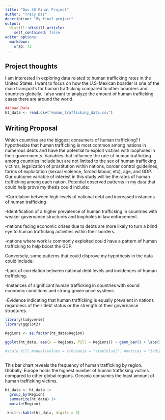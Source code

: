```yaml
---
title: "Gov 50 Final Project"
author: "Tracy Das"
description: "My final project"
output:
  distill::distill_article:
    self_contained: false
editor_options: 
  markdown: 
    wrap: 72
---
```


## Project thoughts

I am interested in exploring data related to human trafficking rates in
the United States. I want to focus on how the U.S-Mexican boarder is one
of the main transports for human trafficking compared to other boarders
and countries globally. I also want to analyze the amount of human
trafficking cases there are around the world.

```r
##Load Data
ht_data <- read.csv("Human_trafficking_data.csv") 
```

## Writing Proposal

Which countries are the biggest consumers of human trafficking? I
hypothesize that human trafficking is most common among nations in
numerous debts and have the potential to exploit victims with loopholes
in their governments. Variables that influence the rate of human
trafficking among countries include but are not limited to the sex of
human trafficking victims, legalization of prostitution within nations,
border control guidelines, forms of exploitation (sexual violence,
forced labour, etc), age, and GDP. Our outcome variable of interest in
this study will be the rates of human trafficking among each nation.
Potential observed patterns in my data that could help prove my thesis
could include:

-Correlation between high levels of national debt and increased
instances of human trafficking

-Identification of a higher prevalence of human trafficking in countries
with weaker governance structures and loopholes in law enforcement.

-nations facing economic crises due to debts are more likely to turn a
blind eye to human trafficking activities within their borders.

-nations where work is commonly exploited could have a pattern of human
trafficking to help boost the GDP.

Conversely, some patterns that could disprove my hypothesis in the data
could include:

-Lack of correlation between national debt levels and incidences of
human trafficking.

-Instances of significant human trafficking in countries with sound
economic conditions and strong governance systems.

-Evidence indicating that human trafficking is equally prevalent in
nations regardless of their debt status or the strength of their
governance structures.

```r
library(tidyverse)
library(ggplot2)

Regions <- as.factor(ht_data$Region)

ggplot(ht_data, aes(x = Regions, fill = Regions)) + geom_bar() + labs(x = "Global Regions", y = "Number of Human Trafficking Victims", title= "Distribution of Human Trafficking by Region")
  
#scale_fill_manual(values = c(Oceania = "steelblue1", Americas = "indianred1", Africa = "turquoise2", Asia = "orange", Europe = "maroon1", ` ` = "purple"))
  
```

This bar chart reveals the frequency of human trafficking by region.
Globally, Europe holds the highest number of human trafficking victims
compared to other global regions. Oceania consumes the least amount of
human trafficking victims.

```r
ht_data <- ht_data |>
  group_by(Region)
  summarize(ht_data) |>
  mutate(Region) 

 knitr::kable(ht_data, digits = 3)
  

```
